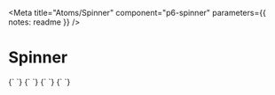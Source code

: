 

<Meta
  title="Atoms/Spinner"
  component="p6-spinner"
  parameters={{ notes: readme }}
/>

# Spinner

<Preview>
  <Story name="Default" height="42px">
    {`
      <p6-spinner style="width: 4.2rem; height: 4.2rem"></p6-spinner>
    `}
  </Story>
</Preview>

<Preview>
  <Story name="Small container" height="42px">
    {`
      <p6-spinner style="width: 1rem; height: 1rem"></p6-spinner>
    `}
  </Story>
</Preview>

<Preview>
  <Story name="Vertical container" height="42px">
    {`
      <p6-spinner style="width: 10.5rem; height: 21rem; background: #eee"></p6-spinner>
    `}
  </Story>
</Preview>

<Preview>
  <Story name="Horizontal container" height="42px">
    {`
      <p6-spinner style="width: 21rem; height: 10.5rem; background: #eee"></p6-spinner>
    `}
  </Story>
</Preview>
